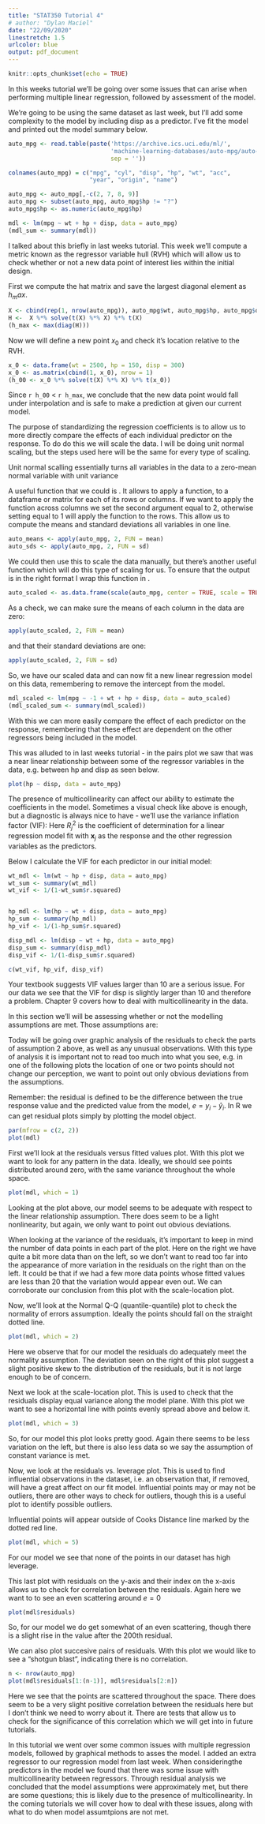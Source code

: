 ---
title: "STAT350 Tutorial 4"
# author: "Dylan Maciel"
date: "22/09/2020"
linestretch: 1.5
urlcolor: blue
output: pdf_document
---

```{r setup, include=FALSE}
knitr::opts_chunk$set(echo = TRUE)
``` 

In this weeks tutorial we'll be going over some issues that can arise when 
performing multiple linear regression, followed by assessment of the model. 

We're going to be using the same dataset as last week, but I'll add some 
complexity to the model by including disp as a predictor. I've fit the 
model and printed out the model summary below.

```{r, echo = FALSE}
auto_mpg <- read.table(paste('https://archive.ics.uci.edu/ml/',
                             'machine-learning-databases/auto-mpg/auto-mpg.data',
                             sep = ''))

colnames(auto_mpg) = c("mpg", "cyl", "disp", "hp", "wt", "acc",
                       "year", "origin", "name")

auto_mpg <- auto_mpg[,-c(2, 7, 8, 9)]
auto_mpg <- subset(auto_mpg, auto_mpg$hp != "?")
auto_mpg$hp <- as.numeric(auto_mpg$hp)
```

```{r}
mdl <- lm(mpg ~ wt + hp + disp, data = auto_mpg)
(mdl_sum <- summary(mdl))
```

\subsection*{Hidden Extrapolation}

I talked about this briefly in last weeks tutorial. This week we'll compute a
metric known as the regressor variable hull (RVH) which will allow us to check 
whether or not a new data point of interest lies within the initial design.

First we compute the hat matrix and save the largest diagonal element as 
$h_max$.

```{r}
X <- cbind(rep(1, nrow(auto_mpg)), auto_mpg$wt, auto_mpg$hp, auto_mpg$disp)
H <-  X %*% solve(t(X) %*% X) %*% t(X)
(h_max <- max(diag(H)))
```
Now we will define a new point $x_0$ and check it's location relative to the
RVH.
\begin{align*}
  \boldsymbol{x}_0'(\boldsymbol{X}'\boldsymbol{X})^{-1}\boldsymbol{x}_0 
  \leq h_max
\end{align*}

```{r}
x_0 <- data.frame(wt = 2500, hp = 150, disp = 300)
x_0 <- as.matrix(cbind(1, x_0), nrow = 1)
(h_00 <- x_0 %*% solve(t(X) %*% X) %*% t(x_0))
```

Since `r h_00` $<$ `r h_max`, we conclude that the new data point would fall 
under interpolation and is safe to make a prediction at given our current model.


\subsection*{Standardized Regression Coefficients}

The purpose of standardizing the regression coefficients is to allow us to more 
directly compare the effects of each individual predictor on the response. To do 
do this we will scale the data. I will be doing unit normal scaling, but the
steps used here will be the same for every type of scaling.

Unit normal scalling essentially turns all variables in the data to a zero-mean
normal variable with unit variance
\begin{align*}
  z_{ij} = \frac{x_{ij} - \bar{x}_j}{s_j}
\end{align*}

A useful function that we could is \verb|apply()|. It allows to apply a 
function, \verb|FUN| to a dataframe or matrix for each of its rows or columns.
If we want to apply the function across columns we set the second argument equal
to 2, otherwise setting equal to 1 will apply the function to the rows. This 
allow us to compute the means and standard deviations all variables in one line.
```{r}
auto_means <- apply(auto_mpg, 2, FUN = mean)
auto_sds <- apply(auto_mpg, 2, FUN = sd)
```

We could then use this to scale the data manually, but there's another useful
function \verb|scale()| which will do this type of scaling for us. To ensure 
that the output is in the right format I wrap this function  in
\verb|as.data.frame()|. 
```{r}
auto_scaled <- as.data.frame(scale(auto_mpg, center = TRUE, scale = TRUE))
```
As a check, we can make sure the means of each column in the data are zero:
```{r}
apply(auto_scaled, 2, FUN = mean)
```
and that their standard deviations are one:
```{r}
apply(auto_scaled, 2, FUN = sd)
```

So, we have our scaled data and can now fit a new linear regression model on 
this data, remembering to remove the intercept from the model.
```{r}
mdl_scaled <- lm(mpg ~ -1 + wt + hp + disp, data = auto_scaled)
(mdl_scaled_sum <- summary(mdl_scaled))
```
With this we can more easily compare the effect of each predictor on the 
response, remembering that these effect are dependent on the other regressors
being included in the model.


\subsection*{Multicollinearity}

This was alluded to in last weeks tutorial - in the pairs plot we saw that was
a near linear relationship between some of the regressor variables in the
data, e.g. between hp and disp as seen below.
```{r, echo=FALSE}
plot(hp ~ disp, data = auto_mpg)
```
The presence of multicollinearity can affect our ability to estimate the 
coefficients in the model. Sometimes a visual check like above is enough, but 
a diagnostic is always nice to have - we'll use the variance inflation factor (VIF):
\begin{align*}
  VIF_j = \frac{1}{1 - R_j^2}.
\end{align*}
Here $R_j^2$ is the coefficient of determination for a linear regression model
fit with $\boldsymbol{x}_j$ as the response and the other regression variables
as the predictors.

Below I calculate the VIF for each predictor in our initial model:
```{r}
wt_mdl <- lm(wt ~ hp + disp, data = auto_mpg)
wt_sum <- summary(wt_mdl)
wt_vif <- 1/(1-wt_sum$r.squared)


hp_mdl <- lm(hp ~ wt + disp, data = auto_mpg)
hp_sum <- summary(hp_mdl)
hp_vif <- 1/(1-hp_sum$r.squared)

disp_mdl <- lm(disp ~ wt + hp, data = auto_mpg)
disp_sum <- summary(disp_mdl)
disp_vif <- 1/(1-disp_sum$r.squared)

c(wt_vif, hp_vif, disp_vif)
```

Your textbook suggests VIF values larger than 10 are a serious issue. For our 
data we see that the VIF for disp is slightly larger than 10 and therefore a 
problem. Chapter 9 covers how to deal with multicollinearity in the data.


\section*{Model Assessment}

In this section we'll will be assessing whether or not the modelling assumptions
are met. Those assumptions are:
\begin{enumerate}
  \item The response in linearly related to the predictors.
  \item The errors are i.i.d. normally distributed, with zero mean and constant
        variance.
\end{enumerate}

\subsection*{Residual Analysis}

Today will be going over graphic analysis of the residuals to check the parts of 
assumption 2 above, as well as any unusual observations. With this type of
analysis it is important not to read too much into what you see, e.g. in one of
the following plots the location of one or two points should not change our
perception, we want to point out only obvious deviations from the assumptions. 

Remember: the residual is defined to be the difference between the true response 
value and the predicted value from the model, $e = y_i - \hat{y}_i$. In R we can 
get residual plots simply by plotting the model object.
```{r}
par(mfrow = c(2, 2))
plot(mdl)
```


\subsubsection*{Residuals vs. Fitted}
First we'll look at the residuals versus fitted values plot. With this plot we 
want to look for any pattern in the data. Ideally, we should see points 
distributed around zero, with the same variance throughout the whole space.
```{r}
plot(mdl, which = 1)
```
Looking at the plot above, our model seems to be adequate with respect to the
linear relationship assumption. There does seem to be a light nonlinearity, but 
again, we only want to point out obvious deviations.

When looking at the variance of the residuals, it's important to keep in mind
the number of data points in each part of the plot. Here on the right we have 
quite a bit more data than on the left, so we don't want to read too far into 
the appearance of more variation in the residuals on the right than on the left. 
It could be that if we had a few more data points whose fitted values are less 
than 20 that the variation would appear even out. We can corroborate our
conclusion from this plot with the scale-location plot.

\subsubsection*{Normal Q-Q}
Now, we'll look at the Normal Q-Q (quantile-quantile) plot to check the
normality of errors assumption. Ideally the points should fall on the straight 
dotted line.
```{r}
plot(mdl, which = 2)
```
Here we observe that for our model the residuals do adequately meet the 
normality assumption. The deviation seen on the right of this plot suggest a
slight positive skew to the distribution of the residuals, but it is not large
enough to be of concern.


\subsubsection*{Scale-Location}
Next we look at the scale-location plot. This is used to check that the 
residuals display equal variance along the model plane. With this plot we want
to see a horizontal line with points evenly spread above and below it.
```{r}
plot(mdl, which = 3)
```
So, for our model this plot looks pretty good. Again there seems to be less
variation on the left, but there is also less data so we say the  assumption of
constant variance is met.

\subsubsection*{Residuals vs. Leverage}
Now, we look at the residuals vs. leverage plot. This is used to find 
influential observations in the dataset, i.e. an observation that, if removed,
will have a great affect on our fit model. Influential points may or may not be
outliers, there are other ways to check for outliers, though this is a useful
plot to identify possible outliers.

Influential points will appear outside of Cooks Distance line marked by the
dotted red line.
```{r}
plot(mdl, which = 5)
```
For our model we see that none of the points in our dataset has high leverage.


\subsubsection*{Residual vs. Index}

This last plot with residuals on the y-axis and their index on the x-axis allows us to check for correlation between the residuals. Again 
here we want to to see an even scattering around $e=0$
```{r}
plot(mdl$residuals)
```
So, for our model we do get somewhat of an even scattering, though there is a slight rise in the value after the 200th residual.

We can also plot succesive pairs of residuals. With this plot we would like to see a "shotgun blast", indicating there is no correlation.
```{r}
n <- nrow(auto_mpg)
plot(mdl$residuals[1:(n-1)], mdl$residuals[2:n])
```
Here we see that the points are scattered throughout the space. There does seem 
to be a very slight positive correlation between the residuals here but I don't 
think we need to worry about it. There are tests that allow us to check for the 
significance of this correlation which we will get into in future tutorials.

\subsection*{Final Remarks}

In this tutorial we went over some common issues with multiple regression 
models, followed by graphical methods to asses the model. I added an extra
regressor to our regression model from last week. When consideringthe predictors
in the model we found that there was some issue with multicollinearity 
between regressors. Through residual analysis we concluded that the model 
assumptions were  approximately met, but there are some questions; this is 
likely due to the presence of multicollinearity. In the coming tutorials we will 
cover how to deal with these issues, along with what to do when model
assumtpions are not met.
